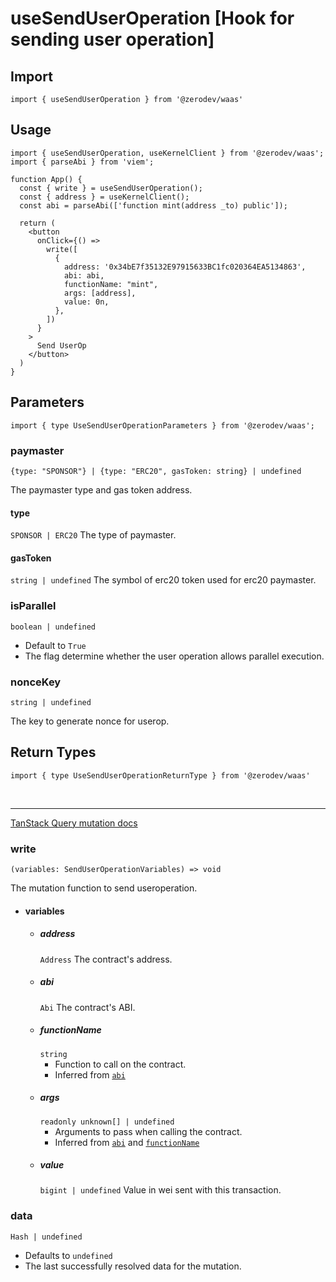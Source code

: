 
# useSendUserOperation [Hook for sending user operation]

## Import
```tsx
import { useSendUserOperation } from '@zerodev/waas'
```

## Usage
```tsx
import { useSendUserOperation, useKernelClient } from '@zerodev/waas';
import { parseAbi } from 'viem';

function App() {
  const { write } = useSendUserOperation();
  const { address } = useKernelClient();
  const abi = parseAbi(['function mint(address _to) public']);

  return (
    <button
      onClick={() =>
        write([
          {
            address: '0x34bE7f35132E97915633BC1fc020364EA5134863',
            abi: abi,
            functionName: "mint",
            args: [address],
            value: 0n,
          },
        ])
      }
    >
      Send UserOp
    </button>
  )
}
```

## Parameters

```tsx
import { type UseSendUserOperationParameters } from '@zerodev/waas';
```

### paymaster
`{type: "SPONSOR"} | {type: "ERC20", gasToken: string} | undefined`

The paymaster type and gas token address.
#### type
  `SPONSOR | ERC20`
  The type of paymaster.
#### gasToken
  `string | undefined`
  The symbol of erc20 token used for erc20 paymaster.

### isParallel
`boolean | undefined`

- Default to `True`
- The flag determine whether the user operation allows parallel execution.

### nonceKey
`string | undefined`

The key to generate nonce for userop. 

## Return Types

```tsx
import { type UseSendUserOperationReturnType } from '@zerodev/waas'
```

<br />

---

[TanStack Query mutation docs](https://tanstack.com/query/v5/docs/react/reference/useMutation)

### write
`(variables: SendUserOperationVariables) => void`

The mutation function to send useroperation.

- #### variables 
  - ##### address
    `Address`
    The contract's address.
  - ##### abi
    `Abi`
    The contract's ABI.
  - ##### functionName
    `string`
    - Function to call on the contract.
    - Inferred from [`abi`](#abi)
  - ##### args
    `readonly unknown[] | undefined`
    - Arguments to pass when calling the contract.
    - Inferred from [`abi`](#abi) and [`functionName`](#functionname)
  - ##### value
    `bigint | undefined`
    Value in wei sent with this transaction.

### data
`Hash | undefined`

- Defaults to `undefined`
- The last successfully resolved data for the mutation.

<MutationResult />